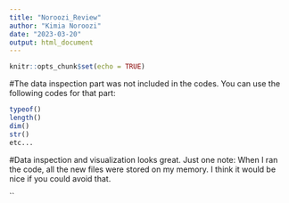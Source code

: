 ---
title: "Noroozi_Review"
author: "Kimia Noroozi"
date: "2023-03-20"
output: html_document
---

```{r setup, include=FALSE}
knitr::opts_chunk$set(echo = TRUE)
```

#The data inspection part was not included in the codes. You can use the following codes for that part:
```{r}
typeof()
length()
dim()
str()
etc...
```
#Data inspection and visualization looks great. Just one note: When I ran the code, all the new files were stored on my memory. I think it would be nice if you could avoid that. 


``